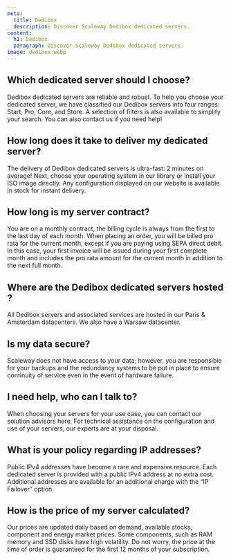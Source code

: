 ```yaml
---
meta:
  title: Dedibox
  description: Discover Scaleway Dedibox dedicated servers.
content:
  h1: Dedibox
  paragraph: Discover Scaleway Dedibox dedicated servers.
image: dedibox.webp
---
```


## Which dedicated server should I choose?
Dedibox dedicated servers are reliable and robust. To help you choose your dedicated server, we have classified our Dedibox servers into four ranges: Start, Pro, Core, and Store. A selection of filters is also available to simplify your search. You can also contact us if you need help!

## How long does it take to deliver my dedicated server?
The delivery of Dedibox dedicated servers is ultra-fast: 2 minutes on average! Next, choose your operating system in our library or install your ISO image directly. Any configuration displayed on our website is available in stock for instant delivery.

## How long is my server contract?
You are on a monthly contract, the billing cycle is always from the first to the last day of each month. When placing an order, you will be billed pro rata for the current month, except if you are paying using SEPA direct debit. In this case, your first invoice will be issued during your first complete month and includes the pro rata amount for the current month in addition to the next full month.

## Where are the Dedibox dedicated servers hosted ?
All Dedibox servers and associated services are hosted in our Paris & Amsterdam datacenters. We also have a Warsaw datacenter.
## Is my data secure?
Scaleway does not have access to your data; however, you are responsible for your backups and the redundancy systems to be put in place to ensure continuity of service even in the event of hardware failure.

## I need help, who can I talk to?
When choosing your servers for your use case, you can contact our solution advisors here. For technical assistance on the configuration and use of your servers, our experts are at your disposal.

## What is your policy regarding IP addresses?
Public IPv4 addresses have become a rare and expensive resource. Each dedicated server is provided with a public IPv4 address at no extra cost. Additional addresses are available for an additional charge with the “IP Failover” option.

## How is the price of my server calculated?
Our prices are updated daily based on demand, available stocks, component and energy market prices. Some components, such as RAM memory and SSD disks have high volatility. Do not worry, the price at the time of order is guaranteed for the first 12 months of your subscription.